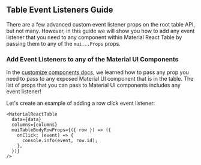 
<Head>
  <title>Table Event Listeners Guide - Material React Table Docs</title>
  <meta
    name="description"
    content="How to add event listeners such as onClicks and onChange events to components in Material React Table"
  />
</Head>

## Table Event Listeners Guide

There are a few advanced custom event listener props on the root table API, but not many. However, in this guide we will show you how to add any event listener that you need to any component within Material React Table by passing them to any of the `mui...Props` props.

### Add Event Listeners to any of the Material UI Components

In the [customize components docs](/docs/guides/customize-components#material-ui-prop-types), we learned how to pass any prop you need to pass to any exposed Material UI component that is in the table. The list of props that you can pass to Material UI components includes any event listener!

Let's create an example of adding a row click event listener:

```tsx
<MaterialReactTable
  data={data}
  columns={columns}
  muiTableBodyRowProps={({ row }) => ({
    onClick: (event) => {
      console.info(event, row.id);
    },
  })}
/>
```
